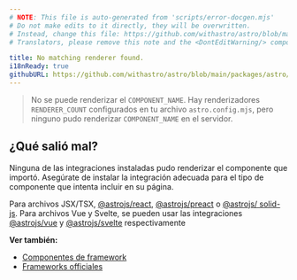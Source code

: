 ```yaml
---
# NOTE: This file is auto-generated from 'scripts/error-docgen.mjs'
# Do not make edits to it directly, they will be overwritten.
# Instead, change this file: https://github.com/withastro/astro/blob/main/packages/astro/src/core/errors/errors-data.ts
# Translators, please remove this note and the <DontEditWarning/> component.

title: No matching renderer found.
i18nReady: true
githubURL: https://github.com/withastro/astro/blob/main/packages/astro/src/core/errors/errors-data.ts
---
```


> No se puede renderizar el `COMPONENT_NAME`. Hay renderizadores `RENDERER_COUNT` configurados en tu archivo `astro.config.mjs`, pero ninguno pudo renderizar `COMPONENT_NAME` en el servidor.

## ¿Qué salió mal?

Ninguna de las integraciones instaladas pudo renderizar el componente que importó. Asegúrate de instalar la integración adecuada para el tipo de componente que intenta incluir en su página.

Para archivos JSX/TSX, [@astrojs/react](/es/guides/integrations-guide/react/), [@astrojs/preact](/es/guides/integrations-guide/preact/) o [@astrojs/ solid-js](/es/guides/integrations-guide/solid-js/). Para archivos Vue y Svelte, se pueden usar las integraciones [@astrojs/vue](/es/guides/integrations-guide/vue/) y [@astrojs/svelte](/es/guides/integrations-guide/svelte/) respectivamente

**Ver también:**

-  [Componentes de framework](/es/guides/framework-components/)
-  [Frameworks officiales](/es/guides/integrations-guide/#official-integrations)
